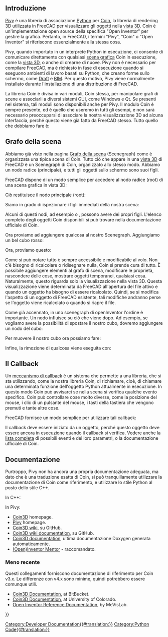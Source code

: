 <languages/>

{{Docnav/it
|[[Scenegraph/it|Grafo della scena]]
|[[PySide/it|PySide]]
}}

{{TOCright}}

<span id="Introduction"></span>
==Introduzione==

[[Pivy/it|Pivy]] è una libreria di associazione [[Python/it|Python]] per [https://github.com/coin3d Coin], la libreria di rendering 3D utilizzata in FreeCAD per visualizzare gli oggetti nella [[3D_view/it|vista 3D]]. Coin è un'implementazione open source della specifica "Open Inventor" per gestire la grafica. Pertanto, in FreeCAD, i termini "Pivy", "Coin" o "Open Inventor" si riferiscono essenzialmente alla stessa cosa.

Pivy, quando importato in un interprete Python in esecuzione, ci consente di comunicare direttamente con qualsiasi [[Scenegraph/it|scena grafica]] Coin in esecuzione, come la [[3D_view/it|vista 3D]], o anche di crearne di nuove. Pivy non è necessario per compilare FreeCAD, ma è richiesto in fase di esecuzione quando si eseguono ambienti di lavoro basati su Python, che creano forme sullo schermo, come [[Draft_Workbench/it|Draft]] e [[BIM_Workbench/it|BIM]]. Per questo motivo, Pivy viene normalmente installato durante l'installazione di una distribuzione di FreeCAD.

La libreria Coin è divisa in vari moduli, Coin stessa, per manipolare grafi di scene e associarli a diversi sistemi GUI, come Windows e Qt. Se presenti nel sistema, tali moduli sono disponibili anche per Pivy. Il modulo Coin è sempre presente, ed è quello che useremo in tutti gli esempi, e non sarà necessario preoccuparsi di associare la nostra visualizzazione 3D ad alcuna interfaccia, perché questo viene già fatto da FreeCAD stesso. Tutto quello che dobbiamo fare è:

{{Code|code=
from pivy import coin
}}

<span id="Scenegraph"></span>
==Grafo della scena==

Abbiamo già visto nella pagina [[Scenegraph/it|Grafo della scena]] (Scenegraph) come è organizzata una tipica scena di Coin. Tutto ciò che appare in una [[3D_view/it|vista 3D]] di FreeCAD è un Scenegraph di Coin, organizzato allo stesso modo. Abbiamo un nodo radice (principale), e tutti gli oggetti sullo schermo sono suoi figli.

FreeCAD dispone di un modo semplice per accedere al nodo radice (root) di una scena grafica in vista 3D:

{{Code|code=
sg = FreeCADGui.ActiveDocument.ActiveView.getSceneGraph()
print(sg)
}}

Ciò restituisce il nodo principale (root):

{{Code|code=
<pivy.coin.SoSelection; proxy of <Swig Object of type 'SoSelection *' at 0x360cb60> >
}}

Siamo in grado di ispezionare i figli immediati della nostra scena:

{{Code|code=
for node in sg.getChildren():
    print(node)
}}

Alcuni di questi nodi, ad esempio {{incode|SoSeparator}} o {{incode|SoGroup}}, possono avere dei propri figli. L'elenco completo degli oggetti Coin disponibili si può trovare nella documentazione ufficiale di Coin.

Ora proviamo ad aggiungere qualcosa al nostro Scenegraph. Aggiungiamo un bel cubo rosso:

{{Code|code=
col = coin.SoBaseColor()
col.rgb = (1, 0, 0)
cub = coin.SoCube()
myCustomNode = coin.SoSeparator()
myCustomNode.addChild(col)
myCustomNode.addChild(cub)
sg.addChild(myCustomNode)
}}

Ora, proviamo questo:

{{Code|code=
col.rgb = (1, 1, 0)
}}

Come si può notare tutto è sempre accessibile e modificabile al volo. Non c'è bisogno di ricalcolare o ridisegnare nulla, Coin si prende cura di tutto. È possibile aggiungere elementi al grafo di scena, modificare le proprietà, nascondere delle cose, mostrare oggetti temporanei, qualsiasi cosa. Naturalmente, questo riguarda solo la visualizzazione nella vista 3D. Questa visualizzazione viene determinata da FreeCAD all'apertura del file attivo e quando un oggetto ha bisogno di essere ricalcolato. Quindi, se si modifica l'aspetto di un oggetto di FreeCAD esistente, tali modifiche andranno perse se l'oggetto viene ricalcolato o quando si riapre il file.

Come già accennato, in uno scenegraph di openInventor l'ordine è importante. Un nodo influisce su ciò che viene dopo. Ad esempio, se vogliamo avere la possibilità di spostare il nostro cubo, dovremo aggiungere un nodo {{incode|SoTranslation}} {{Emphasis|prima}} del cubo:

{{Code|code=
col = coin.SoBaseColor()
col.rgb = (1, 0, 0)
trans = coin.SoTranslation()
trans.translation.setValue([0, 0, 0])
cub = coin.SoCube()
myCustomNode = coin.SoSeparator()
myCustomNode.addChild(col)
myCustomNode.addChild(trans)
myCustomNode.addChild(cub)
sg.addChild(myCustomNode)
}}

Per muovere il nostro cubo ora possiamo fare:

{{Code|code=
trans.translation.setValue([2, 0, 0])
}}

Infine, la rimozione di qualcosa viene eseguita con:

{{Code|code=
sg.removeChild(myCustomNode)
}}
{{Top}}
<span id="Callbacks"></span>
==Il Callback==

Un [https://it.wikipedia.org/wiki/Callback meccanismo di callback] è un sistema che permette a una libreria, che si sta utilizzando, come la nostra libreria Coin, di richiamare, cioè, di chiamare una determinata funzione dell'oggetto Python attualmente in esecuzione. In questo modo Coin può avvisarci se nella scena si verifica qualche evento specifico. Coin può controllare cose molto diverse, come la posizione del mouse, i clic di un pulsante del mouse, i tasti della tastiera che vengono premuti e tante altre cose.

FreeCAD fornisce un modo semplice per utilizzare tali callback:

{{Code|code=
from pivy import coin

class ButtonTest:
    def __init__(self):
        self.view = FreeCADGui.ActiveDocument.ActiveView
        self.callback = self.view.addEventCallbackPivy(coin.SoMouseButtonEvent.getClassTypeId(), self.getMouseClick) 

    def getMouseClick(self, event_cb):
        event = event_cb.getEvent()
        if event.getState() == coin.SoMouseButtonEvent.DOWN:
            print("Alert!!! A mouse button has been improperly clicked!!!")
            self.view.removeEventCallbackPivy(coin.SoMouseButtonEvent.getClassTypeId(), self.callback)

ButtonTest()
}}

Il callback deve essere iniziato da un oggetto, perché questo oggetto deve essere ancora in esecuzione quando il callback si verifica.
Vedere anche la [[Code_snippets/it#Controllare gli eventi del mouse nel visualizzatore 3D tramite Python|lista completa]] di possibili eventi e dei loro parametri, o la documentazione ufficiale di Coin.
{{Top}}
<span id="Documentation"></span>
==Documentazione== 

Purtroppo, Pivy non ha ancora una propria documentazione adeguata, ma dato che è una traduzione esatta di Coin, si può tranquillamente utilizzare la documentazione di Coin come riferimento, e utilizzare lo stile Python al posto dello stile C++.

In C++:

{{Code|code=
SoFile::getClassTypeId()
}}

In Pivy:

{{Code|code=
SoFile.getClassId()
}}

* [https://github.com/coin3d Coin3D] homepage.
* [https://github.com/coin3d/pivy Pivy] homepage.
* [https://github.com/coin3d/coin/wiki Coin3D wiki], su GitHub.
* [https://github.com/coin3d/coin/wiki/Documentation Coin3D wiki documentation], su GitHub.
* [https://coin3d.github.io/Coin/html/ Coin3D documentation], ultima documentazione Doxygen generata automaticamente.
* [https://webdocs.cs.ualberta.ca/~graphics/books/mentor.pdf (Open)Inventor Mentor] - raccomandato.

<span id="Older"></span>
=== Meno recente ===

Questi collegamenti forniscono documentazione di riferimento per Coin v3.x. Le differenze con v4.x sono minime, quindi potrebbero essere comunque utili.

* [https://coin3d.bitbucket.io/Coin/index.html Coin3D Documentation], at BitBucket.
* [https://grey.colorado.edu/coin3d/index.html Coin3D Documentation], at University of Colorado.
* [https://mevislabdownloads.mevis.de/docs/current/MeVis/ThirdParty/Documentation/Publish/OpenInventorReference/index.html Open Inventor Reference Documentation], by MeVisLab.
{{Top}}

{{Docnav/it
|[[Scenegraph/it|Grafo della scena]]
|[[PySide/it|PySide]]
}}

{{Powerdocnavi{{#translation:}}}}
[[Category:Developer Documentation{{#translation:}}]]
[[Category:Python Code{{#translation:}}]]